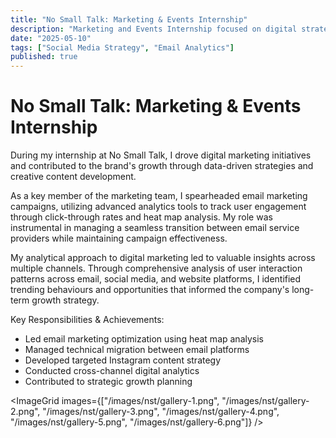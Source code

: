 ```yaml
---
title: "No Small Talk: Marketing & Events Internship"
description: "Marketing and Events Internship focused on digital strategy, email campaigns, and social media growth"
date: "2025-05-10"
tags: ["Social Media Strategy", "Email Analytics"]
published: true
---
```


# No Small Talk: Marketing & Events Internship
During my internship at No Small Talk, I drove digital marketing initiatives and contributed to the brand's growth through data-driven strategies and creative content development.


As a key member of the marketing team, I spearheaded email marketing campaigns, utilizing advanced analytics tools to track user engagement through click-through rates and heat map analysis. My role was instrumental in managing a seamless transition between email service providers while maintaining campaign effectiveness.


My analytical approach to digital marketing led to valuable insights across multiple channels. Through comprehensive analysis of user interaction patterns across email, social media, and website platforms, I identified trending behaviours and opportunities that informed the company's long-term growth strategy.


Key Responsibilities & Achievements:
* Led email marketing optimization using heat map analysis
* Managed technical migration between email platforms
* Developed targeted Instagram content strategy
* Conducted cross-channel digital analytics
* Contributed to strategic growth planning

<ImageGrid images={["/images/nst/gallery-1.png", "/images/nst/gallery-2.png", "/images/nst/gallery-3.png", "/images/nst/gallery-4.png", "/images/nst/gallery-5.png", "/images/nst/gallery-6.png"]} />
